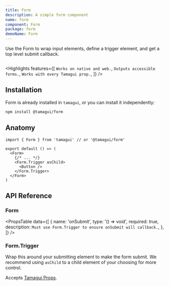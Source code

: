 ```yaml
---
title: Form
description: A simple form component
name: form
component: Form
package: form
demoName: Form
---
```


<Description>
  Use the Form to wrap input elements, define a trigger element, and get a top level
  submit callback.
</Description>

<HeroContainer>
  <FormsDemo />
</HeroContainer>

```tsx hero template=Forms

```

<Highlights
  features={[
    `Works on native and web.`,
    `Outputs accessible forms.`,
    `Works with every Tamagui prop.`,
  ]}
/>

## Installation

Form is already installed in `tamagui`, or you can install it independently:

```bash
npm install @tamagui/form
```

## Anatomy

```tsx
import { Form } from 'tamagui' // or '@tamagui/form'

export default () => (
  <Form>
    {/* ... */}
    <Form.Trigger asChild>
      <Button />
    </Form.Trigger>
  </Form>
)
```

## API Reference

### Form

<PropsTable
  data={[
    {
      name: 'onSubmit',
      type: '() => void',
      required: true,
      description: `Must use Form.Trigger to ensure onSubmit will callback.`,
    },
  ]}
/>

### Form.Trigger

Wrap this around your submitting element to make the form submit. We recommend using `asChild` to a child element of your choosing for more control.

Accepts [Tamagui Props](/docs/styling/props).
